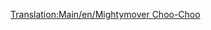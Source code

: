 [[Translation:Main/en/Mightymover Choo-Choo]]{{en/-}}{{Template:Treni/It
|Image=[[File:en/Mightymoverchoochoo.png]]
|Name=Mightymover Choo-Choo
|Cost=€ 44.530
|Speed=112 km/h (70 mph)
|Weight=140 t
|Power=1.014 hp (746 kW)
|Annual=€ 4.756
|Designed=1966
|Lifespan=20 
|Capacity=N/A
|Description=La migliore e ultima locomotiva a vapore di  Toyland.
|Real-life=Immaginario
}}